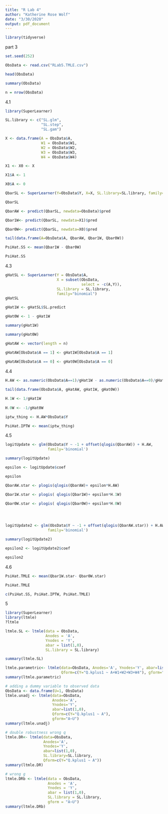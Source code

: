 ```yaml
---
title: "R Lab 4"
author: "Katherine Rose Wolf"
date: "3/30/2020"
output: pdf_document
---
```



```r

library(tidyverse)

```
 
part 3

```r

set.seed(252)

ObsData <- read.csv("RLab5.TMLE.csv")

head(ObsData)

summary(ObsData)

n = nrow(ObsData)

```

4.1

```r

library(SuperLearner)

SL.library <- c("SL.glm", 
                "SL.step", 
                "SL.gam")

X <- data.frame(A = ObsData$A,
                W1 = ObsData$W1, 
                W2 = ObsData$W2, 
                W3 = ObsData$W3, 
                W4 = ObsData$W4)

X1 <- X0 <- X

X1$A <- 1

X0$A <- 0

QbarSL <- SuperLearner(Y=ObsData$Y, X=X, SL.library=SL.library, family="binomial")

QbarSL

QbarAW <- predict(QbarSL, newdata=ObsData)$pred

Qbar1W<- predict(QbarSL, newdata=X1)$pred

Qbar0W<- predict(QbarSL, newdata=X0)$pred

tail(data.frame(A=ObsData$A, QbarAW, Qbar1W, Qbar0W))

PsiHat.SS <- mean(Qbar1W - Qbar0W)

PsiHat.SS


```

4.3

```r

gHatSL <- SuperLearner(Y = ObsData$A, 
                       X = subset(ObsData, 
                                  select = -c(A,Y)),
                       SL.library = SL.library, 
                       family="binomial")
gHatSL

gHat1W <- gHatSL$SL.predict

gHat0W <- 1 - gHat1W

summary(gHat1W)

summary(gHat0W)

gHatAW <- vector(length = n)

gHatAW[ObsData$A == 1] <- gHat1W[ObsData$A == 1]
  
gHatAW[ObsData$A == 0] <- gHat0W[ObsData$A == 0]

```

4.4

```r
H.AW <- as.numeric(ObsData$A==1)/gHat1W - as.numeric(ObsData$A==0)/gHat0W

tail(data.frame(ObsData$A, gHatAW, gHat1W, gHat0W))

H.1W <- 1/gHat1W
   
H.0W <- -1/gHat0W

iptw_thing <- H.AW*ObsData$Y

PsiHat.IPTW <- mean(iptw_thing)

```

4.5

```r

logitUpdate <- glm(ObsData$Y ~ -1 + offset(qlogis(QbarAW)) + H.AW,
                   family='binomial')

summary(logitUpdate)

epsilon <- logitUpdate$coef

epsilon

QbarAW.star <- plogis(qlogis(QbarAW)+ epsilon*H.AW)

Qbar1W.star <- plogis( qlogis(Qbar1W)+ epsilon*H.1W)

Qbar0W.star <- plogis( qlogis(Qbar0W)+ epsilon*H.0W)




logitUpdate2 <- glm(ObsData$Y ~ -1 + offset(qlogis(QbarAW.star)) + H.AW,
                   family='binomial')

summary(logitUpdate2)

epsilon2 <- logitUpdate2$coef

epsilon2


```

4.6

```r

PsiHat.TMLE <- mean(Qbar1W.star- Qbar0W.star)

PsiHat.TMLE

c(PsiHat.SS, PsiHat.IPTW, PsiHat.TMLE)

```

5

```r

library(SuperLearner)
library(ltmle)
?ltmle

ltmle.SL <- ltmle(data = ObsData, 
                  Anodes = 'A', 
                  Ynodes = 'Y', 
                  abar = list(1,0),
                  SL.library = SL.library)

summary(ltmle.SL)

ltmle.parametric<- ltmle(data=ObsData, Anodes='A', Ynodes='Y', abar=list(1,0),
                         Qform=c(Y="Q.kplus1 ~ A+W1+W2+W3+W4"), gform="A~W1+W2+W3+W4")
summary(ltmle.parametric)

# adding a dummy variable to observed data
ObsData <- data.frame(U=1, ObsData)
ltmle.unadj <- ltmle(data=ObsData, 
                     Anodes='A', 
                     Ynodes='Y', 
                     abar=list(1,0),
                     Qform=c(Y="Q.kplus1 ~ A"),
                     gform="A~U")
summary(ltmle.unadj)

# double robustness wrong q
ltmle.DR<- ltmle(data=ObsData, 
                 Anodes='A', 
                 Ynodes='Y', 
                 abar=list(1,0),
                 SL.library=SL.library,
                 Qform=c(Y="Q.kplus1 ~ A"))
summary(ltmle.DR)

# wrong g
ltmle.DRb <- ltmle(data = ObsData, 
                   Anodes = 'A', 
                   Ynodes = 'Y', 
                   abar = list(1,0),
                   SL.library = SL.library,
                   gform = "A~U")
summary(ltmle.DRb)



```


